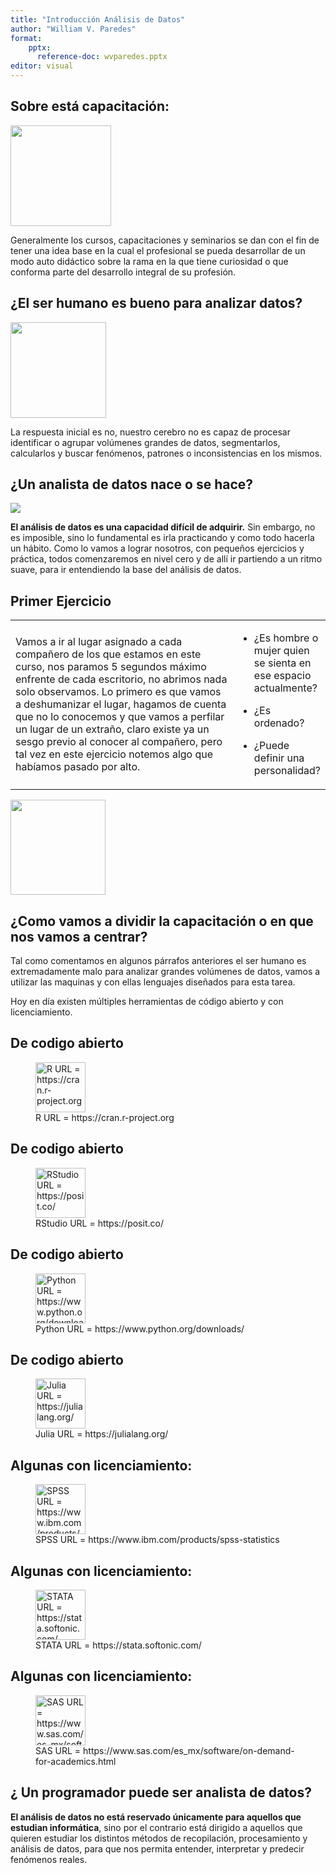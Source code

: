 ```yaml
---
title: "Introducción Análisis de Datos"
author: "William V. Paredes"
format: 
    pptx:
      reference-doc: wvparedes.pptx
editor: visual
---
```


## Sobre está capacitación:

![](imagen/DS01.png){width="161"}

Generalmente los cursos, capacitaciones y seminarios se dan con el fin de tener una idea base en la cual el profesional se pueda desarrollar de un modo auto didáctico sobre la rama en la que tiene curiosidad o que conforma parte del desarrollo integral de su profesión.

## ¿El ser humano es bueno para analizar datos?

![](imagen/Analisis_Brain.jfif){width="153"}

La respuesta inicial es no, nuestro cerebro no es capaz de procesar identificar o agrupar volúmenes grandes de datos, segmentarlos, calcularlos y buscar fenómenos, patrones o inconsistencias en los mismos.

## ¿Un analista de datos nace o se hace?

![](imagen/Brain_02.jfif)

**El análisis de datos es una capacidad difícil de adquirir.** Sin embargo, no es imposible, sino lo fundamental es irla practicando y como todo hacerla un hábito. Como lo vamos a lograr nosotros, con pequeños ejercicios y práctica, todos comenzaremos en nivel cero y de allí ir partiendo a un ritmo suave, para ir entendiendo la base del análisis de datos.

## Primer Ejercicio

+------------------------------------------------------------------------------------------------------------------------------------------------------------------------------------------------------------------------------------------------------------------------------------------------------------------------------------------------------------------------------------------------------------------------------------------------------+--------------------------------------------------------------------+
| Vamos a ir al lugar asignado a cada compañero de los que estamos en este curso, nos paramos 5 segundos máximo enfrente de cada escritorio, no abrimos nada solo observamos. Lo primero es que vamos a deshumanizar el lugar, hagamos de cuenta que no lo conocemos y que vamos a perfilar un lugar de un extraño, claro existe ya un sesgo previo al conocer al compañero, pero tal vez en este ejercicio notemos algo que habíamos pasado por alto. | -   ¿Es hombre o mujer quien se sienta en ese espacio actualmente? |
|                                                                                                                                                                                                                                                                                                                                                                                                                                                      |                                                                    |
|                                                                                                                                                                                                                                                                                                                                                                                                                                                      | -   ¿Es ordenado?                                                  |
|                                                                                                                                                                                                                                                                                                                                                                                                                                                      |                                                                    |
|                                                                                                                                                                                                                                                                                                                                                                                                                                                      | -   ¿Puede definir una personalidad?                               |
+------------------------------------------------------------------------------------------------------------------------------------------------------------------------------------------------------------------------------------------------------------------------------------------------------------------------------------------------------------------------------------------------------------------------------------------------------+--------------------------------------------------------------------+

![](imagen/Ejercicio01.png){width="152"}

## ¿Como vamos a dividir la capacitación o en que nos vamos a centrar?

Tal como comentamos en algunos párrafos anteriores el ser humano es extremadamente malo para analizar grandes volúmenes de datos, vamos a utilizar las maquinas y con ellas lenguajes diseñados para esta tarea.

Hoy en día existen múltiples herramientas de código abierto y con licenciamiento.

## De codigo abierto

![R URL = https://cran.r-project.org](imagen/R_logo.svg.png){width="80"}

## De codigo abierto

![RStudio URL = https://posit.co/](imagen/RStudio.png){width="80"}

## De codigo abierto

![Python URL = https://www.python.org/downloads/](imagen/Python.jfif){width="80"}

## De codigo abierto

![Julia URL = https://julialang.org/](imagen/Julia.png){width="80"}

## Algunas con licenciamiento:

![SPSS URL = https://www.ibm.com/products/spss-statistics](imagen/SPSS.jfif){width="80"}

## Algunas con licenciamiento:

![STATA URL = https://stata.softonic.com/](imagen/STATA.png){width="80"}

## Algunas con licenciamiento:

![SAS URL = https://www.sas.com/es_mx/software/on-demand-for-academics.html](imagen/SAS_logo.svg.png){width="80"}

## ¿ Un programador puede ser analista de datos?



**El análisis de datos no está reservado únicamente para aquellos que estudian informática**, sino por el contrario está dirigido a aquellos que quieren estudiar los distintos métodos de recopilación, procesamiento y análisis de datos, para que nos permita entender, interpretar y predecir fenómenos reales.
